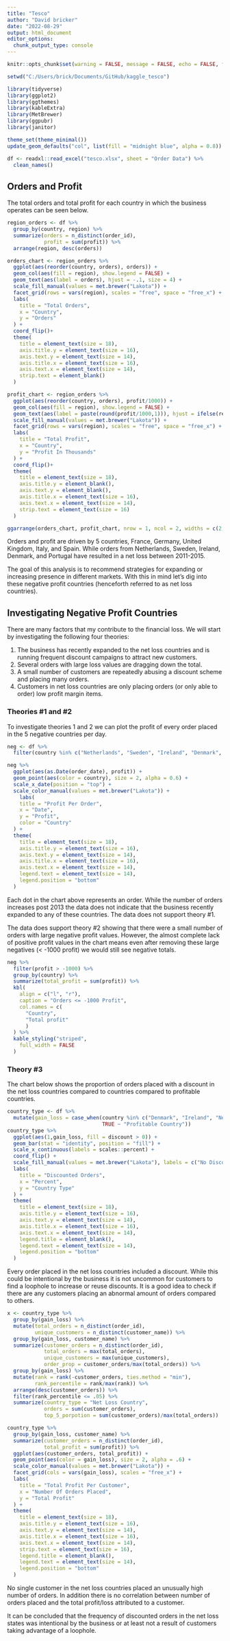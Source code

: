 ---
title: "Tesco"
author: "David bricker"
date: "2022-08-29"
output: html_document
editor_options: 
  chunk_output_type: console
---

```{r setup, include=FALSE}
knitr::opts_chunk$set(warning = FALSE, message = FALSE, echo = FALSE, fig.wdth = 10, fig.height = 5)

setwd("C:/Users/brick/Documents/GitHub/kaggle_tesco")

library(tidyverse)
library(ggplot2)
library(ggthemes)
library(kableExtra)
library(MetBrewer)
library(ggpubr)
library(janitor)

theme_set(theme_minimal())
update_geom_defaults("col", list(fill = "midnight blue", alpha = 0.8))

```

```{r}
df <- readxl::read_excel("tesco.xlsx", sheet = "Order Data") %>% 
  clean_names()
```

## Orders and Profit

The total orders and total profit for each country in which the business operates can be seen below.

```{r, fig.width=10, fig.height = 5}
region_orders <- df %>%
  group_by(country, region) %>% 
  summarize(orders = n_distinct(order_id),
            profit = sum(profit)) %>% 
  arrange(region, desc(orders))

orders_chart <- region_orders %>% 
  ggplot(aes(reorder(country, orders), orders)) +
  geom_col(aes(fill = region), show.legend = FALSE) +
  geom_text(aes(label = orders), hjust = -.1, size = 4) +
  scale_fill_manual(values = met.brewer("Lakota")) +
  facet_grid(rows = vars(region), scales = "free", space = "free_x") +
  labs(
    title = "Total Orders",
    x = "Country",
    y = "Orders"
  ) +
  coord_flip()+
  theme(
    title = element_text(size = 18),
    axis.title.y = element_text(size = 16),
    axis.text.y = element_text(size = 14),
    axis.title.x = element_text(size = 16),    
    axis.text.x = element_text(size = 14),
    strip.text = element_blank()
  )

profit_chart <- region_orders %>% 
  ggplot(aes(reorder(country, orders), profit/1000)) +
  geom_col(aes(fill = region), show.legend = FALSE) +
  geom_text(aes(label = paste(round(profit/1000,1))), hjust = ifelse(region_orders$profit < 0, .9, -.1), size = 4) +
  scale_fill_manual(values = met.brewer("Lakota")) +
  facet_grid(rows = vars(region), scales = "free", space = "free_x") +
  labs(
    title = "Total Profit",
    x = "Country",
    y = "Profit In Thousands"
  ) +
  coord_flip()+
  theme(
    title = element_text(size = 18),
    axis.title.y = element_blank(),
    axis.text.y = element_blank(),
    axis.title.x = element_text(size = 16),    
    axis.text.x = element_text(size = 14),
    strip.text = element_text(size = 16)
  )

ggarrange(orders_chart, profit_chart, nrow = 1, ncol = 2, widths = c(2,2))
```

Orders and profit are driven by 5 countries, France, Germany, United Kingdom, Italy, and Spain. While orders from Netherlands, Sweden, Ireland, Denmark, and Portugal have resulted in a net loss between 2011-2015.

The goal of this analysis is to recommend strategies for expanding or increasing presence in different markets. With this in mind let's dig into these negative profit countries (henceforth referred to as net loss countries).

## Investigating Negative Profit Countries

There are many factors that my contribute to the financial loss. We will start by investigating the following four theories:

1.  The business has recently expanded to the net loss countries and is running frequent discount campaigns to attract new customers.
2.  Several orders with large loss values are dragging down the total.
3.  A small number of customers are repeatedly abusing a discount scheme and placing many orders.
4.  Customers in net loss countries are only placing orders (or only able to order) low profit margin items.

### Theories #1 and #2

To investigate theories 1 and 2 we can plot the profit of every order placed in the 5 negative countries per day.

```{r}
neg <- df %>% 
  filter(country %in% c("Netherlands", "Sweden", "Ireland", "Denmark", "Portugal"))

neg %>% 
  ggplot(aes(as.Date(order_date), profit)) +
  geom_point(aes(color = country), size = 2, alpha = 0.6) +
  scale_x_date(position = "top") +
  scale_color_manual(values = met.brewer("Lakota")) +
    labs(
    title = "Profit Per Order",
    x = "Date",
    y = "Profit",
    color = "Country"
  ) +
  theme(
    title = element_text(size = 18),
    axis.title.y = element_text(size = 16),
    axis.text.y = element_text(size = 14),
    axis.title.x = element_text(size = 16),
    axis.text.x = element_text(size = 14),
    legend.text = element_text(size = 14),
    legend.position = "bottom"
  )

```

Each dot in the chart above represents an order. While the number of orders increases post 2013 the data does not indicate that the business recently expanded to any of these countries. The data does not support theory #1.

The data does support theory #2 showing that there were a small number of orders with large negative profit values. However, the almost complete lack of positive profit values in the chart means even after removing these large negatives (\< -1000 profit) we would still see negative totals.

```{r}
neg %>% 
  filter(profit > -1000) %>% 
  group_by(country) %>% 
  summarize(total_profit = sum(profit)) %>% 
  kbl(
    align = c("l", "r"),
    caption = "Orders <= -1000 Profit",
    col.names = c(
      "Country",
      "Total profit"
      )
  ) %>%
  kable_styling("striped",
    full_width = FALSE
  )
```

### Theory #3

The chart below shows the proportion of orders placed with a discount in the net loss countries compared to countries compared to profitable countries.

```{r}
country_type <- df %>% 
  mutate(gain_loss = case_when(country %in% c("Denmark", "Ireland", "Netherlands", "Portugal", "Sweden") ~ "Net Loss Country",
                               TRUE ~ "Profitable Country"))
country_type %>% 
  ggplot(aes(1,gain_loss, fill = discount > 0)) +
  geom_bar(stat = "identity", position = "fill") +
  scale_x_continuous(labels = scales::percent) +
  coord_flip() +
  scale_fill_manual(values = met.brewer("Lakota"), labels = c("No Discount", "Discount")) +
  labs(
    title = "Discounted Orders",
    x = "Percent",
    y = "Country Type"
  ) +
  theme(
    title = element_text(size = 18),
    axis.title.y = element_text(size = 16),
    axis.text.y = element_text(size = 14),
    axis.title.x = element_text(size = 16),
    axis.text.x = element_text(size = 14),
    legend.title = element_blank(),
    legend.text = element_text(size = 14),
    legend.position = "bottom"
  )
```

Every order placed in the net loss countries included a discount. While this could be intentional by the business it is not uncommon for customers to find a loophole to increase or reuse discounts. It is a good idea to check if there are any customers placing an abnormal amount of orders compared to others.

```{r}
x <- country_type %>%
  group_by(gain_loss) %>% 
  mutate(total_orders = n_distinct(order_id),
         unique_customers = n_distinct(customer_name)) %>% 
  group_by(gain_loss, customer_name) %>% 
  summarize(customer_orders = n_distinct(order_id),
            total_orders = max(total_orders),
            unique_customers = max(unique_customers),
            order_prop = customer_orders/max(total_orders)) %>% 
  group_by(gain_loss) %>% 
  mutate(rank = rank(-customer_orders, ties.method = "min"),
         rank_percentile = rank/max(rank)) %>%
  arrange(desc(customer_orders)) %>% 
  filter(rank_percentile <= .05) %>% 
  summarize(country_type = "Net Loss Country",
            orders = sum(customer_orders),
            top_5_porpotion = sum(customer_orders)/max(total_orders))
```

```{r}
country_type %>%
  group_by(gain_loss, customer_name) %>% 
  summarize(customer_orders = n_distinct(order_id),
            total_profit = sum(profit)) %>% 
  ggplot(aes(customer_orders, total_profit)) + 
  geom_point(aes(color = gain_loss), size = 2, alpha = .6) + 
  scale_color_manual(values = met.brewer("Lakota")) +
  facet_grid(cols = vars(gain_loss), scales = "free_x") +
  labs(
    title = "Total Profit Per Customer",
    x = "Number Of Orders Placed",
    y = "Total Profit"
  ) +
  theme(
    title = element_text(size = 18),
    axis.title.y = element_text(size = 16),
    axis.text.y = element_text(size = 14),
    axis.title.x = element_text(size = 16),
    axis.text.x = element_text(size = 14),
    strip.text = element_text(size = 16),
    legend.title = element_blank(),
    legend.text = element_text(size = 14),
    legend.position = "bottom"
  )
```

No single customer in the net loss countries placed an unusually high number of orders. In addition there is no correlation between number of orders placed and the total profit/loss attributed to a customer.

It can be concluded that the frequency of discounted orders in the net loss states was intentional by the business or at least not a result of customers taking advantage of a loophole.
